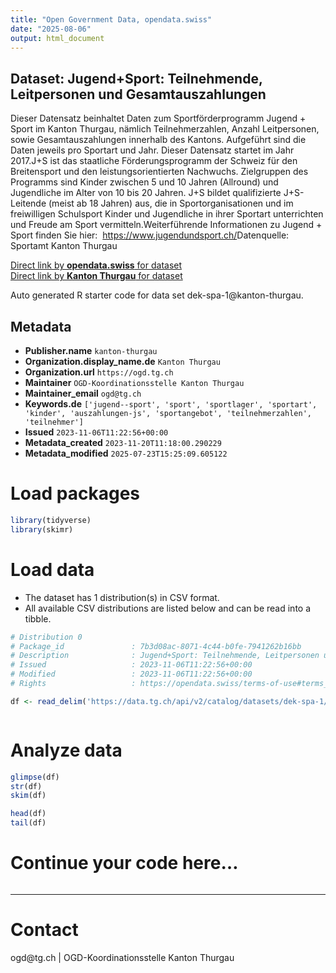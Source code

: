 ```yaml
---
title: "Open Government Data, opendata.swiss"
date: "2025-08-06"
output: html_document
---
```


## Dataset: Jugend+Sport: Teilnehmende, Leitpersonen und Gesamtauszahlungen

Dieser Datensatz beinhaltet Daten zum Sportförderprogramm Jugend + Sport im Kanton Thurgau, nämlich Teilnehmerzahlen, Anzahl Leitpersonen, sowie Gesamtauszahlungen innerhalb des Kantons. Aufgeführt sind die Daten jeweils pro Sportart und Jahr. Dieser Datensatz startet im Jahr 2017.J+S ist das staatliche Förderungsprogramm der Schweiz für den Breitensport und den leistungsorientierten Nachwuchs. Zielgruppen des Programms sind Kinder zwischen 5 und 10 Jahren (Allround) und Jugendliche im Alter von 10 bis 20 Jahren. J+S bildet qualifizierte J+S-Leitende (meist ab 18 Jahren) aus, die in Sportorganisationen und im freiwilligen Schulsport Kinder und Jugendliche in ihrer Sportart unterrichten und Freude am Sport vermitteln.Weiterführende Informationen zu Jugend + Sport finden Sie hier:  [https://www.jugendundsport.ch/](https://www.jugendundsport.ch/)Datenquelle: Sportamt Kanton Thurgau

[Direct link by **opendata.swiss** for dataset](https://opendata.swiss/de/dataset/jugend-sport-teilnehmende-leitpersonen-und-gesamtauszahlungen)<br>
[Direct link by **Kanton Thurgau** for dataset](https://data.tg.ch/explore/dataset/dek-spa-1/)

Auto generated R starter code for data set dek-spa-1@kanton-thurgau.

## Metadata

- **Publisher.name** `kanton-thurgau`
- **Organization.display_name.de** `Kanton Thurgau`
- **Organization.url** `https://ogd.tg.ch`
- **Maintainer** `OGD-Koordinationsstelle Kanton Thurgau`
- **Maintainer_email** `ogd@tg.ch`
- **Keywords.de** `['jugend--sport', 'sport', 'sportlager', 'sportart', 'kinder', 'auszahlungen-js', 'sportangebot', 'teilnehmerzahlen', 'teilnehmer']`
- **Issued** `2023-11-06T11:22:56+00:00`
- **Metadata_created** `2023-11-20T11:18:00.290229`
- **Metadata_modified** `2025-07-23T15:25:09.605122`


# Load packages

```r

library(tidyverse)
library(skimr)

```

# Load data

-   The dataset has 1 distribution(s) in CSV format.
-   All available CSV distributions are listed below and can be read into a tibble.

```r

# Distribution 0
# Package_id               : 7b3d08ac-8071-4c44-b0fe-7941262b16bb
# Description              : Jugend+Sport: Teilnehmende, Leitpersonen und Gesamtauszahlungen (csv)
# Issued                   : 2023-11-06T11:22:56+00:00
# Modified                 : 2023-11-06T11:22:56+00:00
# Rights                   : https://opendata.swiss/terms-of-use#terms_by

df <- read_delim('https://data.tg.ch/api/v2/catalog/datasets/dek-spa-1/exports/csv?use_labels=true')



```

# Analyze data

```r

glimpse(df)
str(df)
skim(df)

head(df)
tail(df)

```

# Continue your code here...

```r

```

------------------------------------------------------------------------

# Contact

ogd@tg.ch | OGD-Koordinationsstelle Kanton Thurgau
